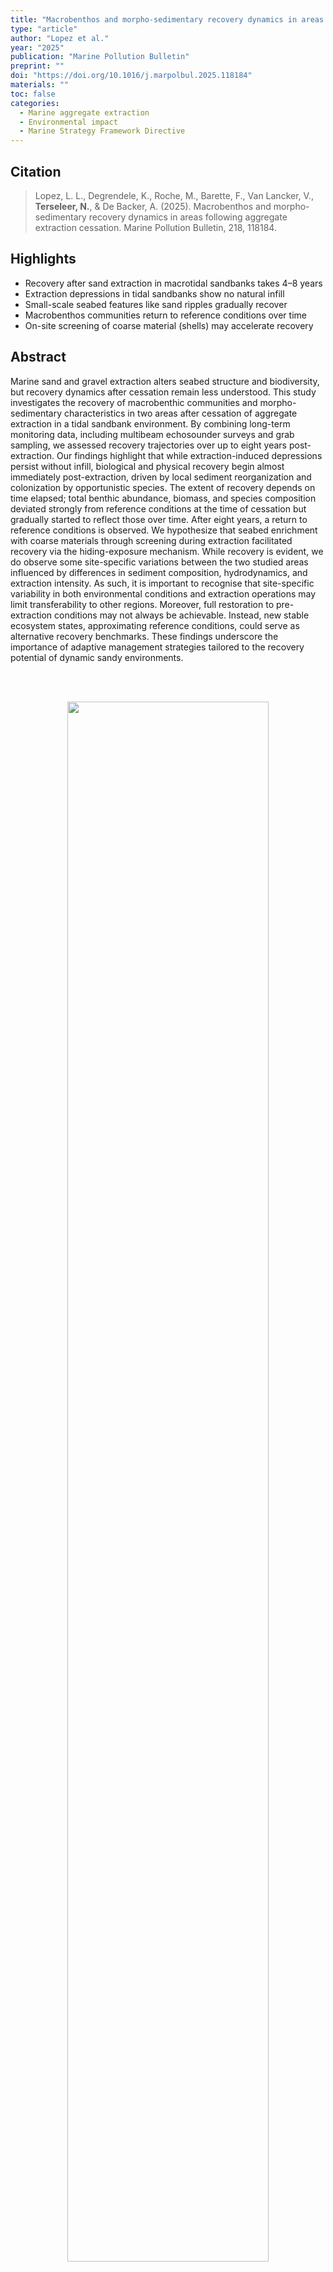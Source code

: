 ```yaml
---
title: "Macrobenthos and morpho-sedimentary recovery dynamics in areas following aggregate extraction cessation"
type: "article"
author: "Lopez et al."
year: "2025"
publication: "Marine Pollution Bulletin"
preprint: ""
doi: "https://doi.org/10.1016/j.marpolbul.2025.118184"
materials: ""
toc: false
categories:
  - Marine aggregate extraction
  - Environmental impact 
  - Marine Strategy Framework Directive 
---
```


## Citation
> Lopez, L. L., Degrendele, K., Roche, M., Barette, F., Van Lancker, V., **Terseleer, N.**, & De Backer, A. (2025). Macrobenthos and morpho-sedimentary recovery dynamics in areas following aggregate extraction cessation. Marine Pollution Bulletin, 218, 118184.


## Highlights

* Recovery after sand extraction in macrotidal sandbanks takes 4–8 years
* Extraction depressions in tidal sandbanks show no natural infill
* Small-scale seabed features like sand ripples gradually recover
* Macrobenthos communities return to reference conditions over time
* On-site screening of coarse material (shells) may accelerate recovery

## Abstract

Marine sand and gravel extraction alters seabed structure and biodiversity, but recovery dynamics after cessation remain less understood. This study investigates the recovery of macrobenthic communities and morpho-sedimentary characteristics in two areas after cessation of aggregate extraction in a tidal sandbank environment. By combining long-term monitoring data, including multibeam echosounder surveys and grab sampling, we assessed recovery trajectories over up to eight years post-extraction. Our findings highlight that while extraction-induced depressions persist without infill, biological and physical recovery begin almost immediately post-extraction, driven by local sediment reorganization and colonization by opportunistic species. The extent of recovery depends on time elapsed; total benthic abundance, biomass, and species composition deviated strongly from reference conditions at the time of cessation but gradually started to reflect those over time. After eight years, a return to reference conditions is observed. We hypothesize that seabed enrichment with coarse materials through screening during extraction facilitated recovery via the hiding-exposure mechanism. While recovery is evident, we do observe some site-specific variations between the two studied areas influenced by differences in sediment composition, hydrodynamics, and extraction intensity. As such, it is important to recognise that site-specific variability in both environmental conditions and extraction operations may limit transferability to other regions. Moreover, full restoration to pre-extraction conditions may not always be achievable. Instead, new stable ecosystem states, approximating reference conditions, could serve as alternative recovery benchmarks. These findings underscore the importance of adaptive management strategies tailored to the recovery potential of dynamic sandy environments.

<br><br>

<div style="text-align: center;">
  <img src="Lopez2025.jpg" style="width: 80%;" />
</div>
